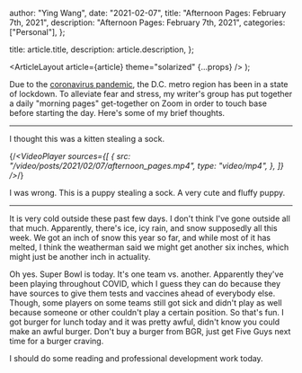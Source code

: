 
  author: "Ying Wang",
  date: "2021-02-07",
  title: "Afternoon Pages: February 7th, 2021",
  description: "Afternoon Pages: February 7th, 2021",
  categories: ["Personal"],
};

  title: article.title,
  description: article.description,
};

  <ArticleLayout article={article} theme="solarized" {...props} />
);

Due to the [coronavirus
pandemic](https://en.wikipedia.org/wiki/2019-20_coronavirus_pandemic), the D.C.
metro region has been in a state of lockdown. To alleviate fear and stress, my
writer's group has put together a daily "morning pages" get-together on Zoom in
order to touch base before starting the day. Here's some of my brief thoughts.

---

I thought this was a kitten stealing a sock.

{/_<VideoPlayer
sources={[
{
src: "/video/posts/2021/02/07/afternoon_pages.mp4",
type: "video/mp4",
},
]}
/>_/}

I was wrong. This is a puppy stealing a sock. A very cute and fluffy puppy.

---

It is very cold outside these past few days. I don't think I've gone outside all
that much. Apparently, there's ice, icy rain, and snow supposedly all this week.
We got an inch of snow this year so far, and while most of it has melted, I
think the weatherman said we might get another six inches, which might just be
another inch in actuality.

Oh yes. Super Bowl is today. It's one team vs. another. Apparently they've been
playing throughout COVID, which I guess they can do because they have sources to
give them tests and vaccines ahead of everybody else. Though, some players on
some teams still got sick and didn't play as well because someone or other
couldn't play a certain position. So that's fun. I got burger for lunch today
and it was pretty awful, didn't know you could make an awful burger. Don't buy a
burger from BGR, just get Five Guys next time for a burger craving.

I should do some reading and professional development work today.
